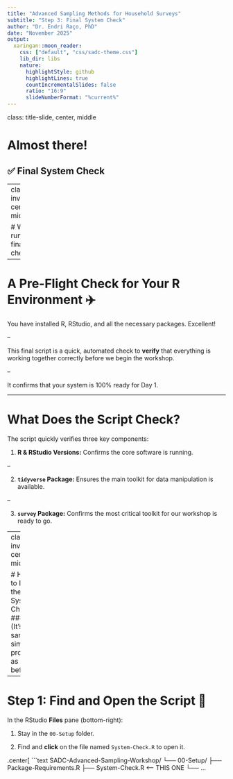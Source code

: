 ```yaml
---
title: "Advanced Sampling Methods for Household Surveys"
subtitle: "Step 3: Final System Check"
author: "Dr. Endri Raço, PhD"
date: "November 2025"
output:
  xaringan::moon_reader:
    css: ["default", "css/sadc-theme.css"]
    lib_dir: libs
    nature:
      highlightStyle: github
      highlightLines: true
      countIncrementalSlides: false
      ratio: "16:9"
      slideNumberFormat: "%current%"
---
```


class: title-slide, center, middle

# Almost there!
## ✅ Final System Check

---
class: inverse, center, middle

# Why run a final check?

---

# A Pre-Flight Check for Your R Environment ✈️

You have installed R, RStudio, and all the necessary packages. Excellent!

--

This final script is a quick, automated check to **verify** that everything is working together correctly before we begin the workshop.

--

It confirms that your system is <span class=highlight>100% ready for Day 1</span>.

---

# What Does the Script Check?

The script quickly verifies three key components:

1.  **R & RStudio Versions:** Confirms the core software is running.

--

2.  **`tidyverse` Package:** Ensures the main toolkit for data manipulation is available.

--

3.  **`survey` Package:** Confirms the most critical toolkit for our workshop is ready to go.

---
class: inverse, center, middle

# How to Run the System Check
### (It's the same simple process as before)

---

# Step 1: Find and Open the Script 📂

In the RStudio **Files** pane (bottom-right):

1.  Stay in the `00-Setup` folder.

2.  Find and **click** on the file named `System-Check.R` to open it.

.center[
```text
SADC-Advanced-Sampling-Workshop/
└── 00-Setup/
    ├── Package-Requirements.R
    ├── System-Check.R          <-- THIS ONE
    └── ...